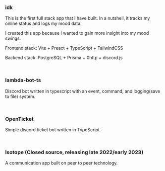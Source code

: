 
### <span className='my-2 text-3xl font-semibold'><LinkIcon href='https://github.com/not-ivy/idk'>idk<FaGithub size={20} /></LinkIcon></span>

This is the first full stack app that I have built. In a nutshell, it tracks my online status and logs my mood data.

I created this app because I wanted to gain more insight into my mood swings.

Frontend stack: Vite + Preact + TypeScript + TailwindCSS

Backend stack: PostgreSQL + Prisma + <LinkIcon href='https://www.npmjs.com/package/0http'>0http</LinkIcon> + discord.js

<br />

### <span className='my-2 text-3xl font-semibold'><LinkIcon href='https://github.com/lambda-client-unofficial/lambda-bot-ts'>lambda-bot-ts<FaGithub size={20} /></LinkIcon></span>

Discord bot written in typescript with an event, command, and logging(save to file) system.

<br />

### <span className='my-2 text-3xl font-semibold'><LinkIcon href='https://github.com/not-ivy/OpenTicket'>OpenTicket<FaGithub size={20} /></LinkIcon></span>

Simple discord ticket bot written in TypeScript.

<br />

### <span className='my-2 text-3xl font-semibold'>Isotope <span className='text-xl text-yellow-300'>(Closed source, releasing late 2022/early 2023)</span></span>

A communication app built on peer to peer technology.
